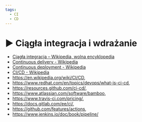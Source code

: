 ```yaml
---
tags:
  - CI
  - CD
---
```



# ▶️ Ciągła integracja i wdrażanie

<VimeoPlayer videoId="756512451" />

- [Ciągła integracja – Wikipedia, wolna encyklopedia](https://pl.wikipedia.org/wiki/Ci%C4%85g%C5%82a_integracja)
- [Continuous delivery - Wikipedia](https://en.wikipedia.org/wiki/Continuous_delivery)
- [Continuous deployment - Wikipedia](https://en.wikipedia.org/wiki/Continuous_deployment)
- [CI/CD - Wikipedia](https://en.wikipedia.org/wiki/CI/CD)
- https://en.wikipedia.org/wiki/CI/CD,
- https://www.redhat.com/en/topics/devops/what-is-ci-cd,
- https://resources.github.com/ci-cd/,
- https://www.atlassian.com/software/bamboo,
- https://www.travis-ci.com/pricing/,
- https://docs.gitlab.com/ee/ci/,
- https://github.com/features/actions,
- https://www.jenkins.io/doc/book/pipeline/

